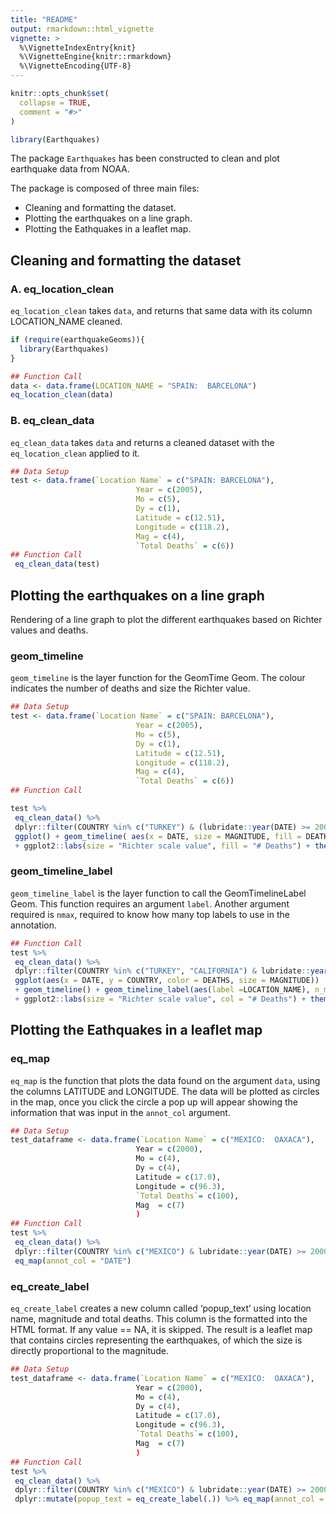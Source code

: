 ```yaml
---
title: "README"
output: rmarkdown::html_vignette
vignette: >
  %\VignetteIndexEntry{knit}
  %\VignetteEngine{knitr::rmarkdown}
  %\VignetteEncoding{UTF-8}
---
```


```r
knitr::opts_chunk$set(
  collapse = TRUE,
  comment = "#>"
)
```

```r
library(Earthquakes)
```

The package `Earthquakes` has been constructed to clean and plot earthquake data from NOAA.

The package is composed of three main files:

* Cleaning and formatting the dataset.
* Plotting the earthquakes on a line graph.
* Plotting the Eathquakes in a leaflet map.

## Cleaning and formatting the dataset

### A. eq_location_clean

`eq_location_clean` takes `data`, and returns that same data with its column LOCATION_NAME cleaned.

```r
if (require(earthquakeGeoms)){
  library(Earthquakes)
}
```

```r

## Function Call
data <- data.frame(LOCATION_NAME = "SPAIN:  BARCELONA")
eq_location_clean(data)
```

### B. eq_clean_data

`eq_clean_data` takes `data`  and returns a cleaned dataset with the `eq_location_clean` applied to it.


```r
## Data Setup
test <- data.frame(`Location Name` = c("SPAIN: BARCELONA"),
                            Year = c(2005),
                            Mo = c(5),
                            Dy = c(1),
                            Latitude = c(12.51),
                            Longitude = c(118.2),
                            Mag = c(4),
                            `Total Deaths` = c(6))
## Function Call
 eq_clean_data(test)
```


## Plotting the earthquakes on a line graph

Rendering of a line graph to plot the different earthquakes based on Richter values and deaths.


### geom_timeline

`geom_timeline` is the layer function for the GeomTime Geom. The colour indicates the number of deaths
 and size the Richter value.


```r
## Data Setup
test <- data.frame(`Location Name` = c("SPAIN: BARCELONA"),
                            Year = c(2005),
                            Mo = c(5),
                            Dy = c(1),
                            Latitude = c(12.51),
                            Longitude = c(118.2),
                            Mag = c(4),
                            `Total Deaths` = c(6))
## Function Call

test %>%
 eq_clean_data() %>%
 dplyr::filter(COUNTRY %in% c("TURKEY") & (lubridate::year(DATE) >= 2000 & lubridate::year(DATE) <= 2015)) %>%
 ggplot() + geom_timeline( aes(x = DATE, size = MAGNITUDE, fill = DEATHS))
 + ggplot2::labs(size = "Richter scale value", fill = "# Deaths") + theme_time()
 ```

### geom_timeline_label

`geom_timeline_label` is the layer function to call the GeomTimelineLabel Geom. This function requires
an argument  `label`. Another  argument required is `nmax`, required to know how many top labels to use in the annotation.


```r
## Function Call
test %>%
 eq_clean_data() %>%
 dplyr::filter(COUNTRY %in% c("TURKEY", "CALIFORNIA") & lubridate::year(DATE) > 1950) %>%
 ggplot(aes(x = DATE, y = COUNTRY, color = DEATHS, size = MAGNITUDE))
 + geom_timeline() + geom_timeline_label(aes(label =LOCATION_NAME), n_max = 3)
 + ggplot2::labs(size = "Richter scale value", col = "# Deaths") + theme_time()
```

## Plotting the Eathquakes in a leaflet map

### eq_map

`eq_map` is the function that plots the data found on the argument `data`, using the columns LATITUDE and LONGITUDE. The data will be plotted as circles in the map, once you click the circle a pop up will appear showing the information that was input in the `annot_col` argument.


```r

## Data Setup
test_dataframe <- data.frame(`Location Name` = c("MEXICO:  OAXACA"),                                              ),
                            Year = c(2000),
                            Mo = c(4),
                            Dy = c(4),
                            Latitude = c(17.0),
                            Longitude = c(96.3),
                            `Total Deaths`= c(100),
                            Mag  = c(7)
                            )
## Function Call
test %>%
 eq_clean_data() %>%
 dplyr::filter(COUNTRY %in% c("MEXICO") & lubridate::year(DATE) >= 2000) %>%
 eq_map(annot_col = "DATE")

```

### eq_create_label

`eq_create_label` creates a new column called 'popup_text' using location name, magnitude and total deaths.
This column is the formatted into the HTML format. If any value == NA, it is skipped. The result is a leaflet map
that contains circles representing the earthquakes, of which the size is directly proportional to the magnitude.


```r

## Data Setup
test_dataframe <- data.frame(`Location Name` = c("MEXICO:  OAXACA"),                                              ),
                            Year = c(2000),
                            Mo = c(4),
                            Dy = c(4),
                            Latitude = c(17.0),
                            Longitude = c(96.3),
                            `Total Deaths`= c(100),
                            Mag  = c(7)
                            )
## Function Call
test %>%
 eq_clean_data() %>%
 dplyr::filter(COUNTRY %in% c("MEXICO") & lubridate::year(DATE) >= 2000) %>%
 dplyr::mutate(popup_text = eq_create_label(.)) %>% eq_map(annot_col = "popup_text")

```
